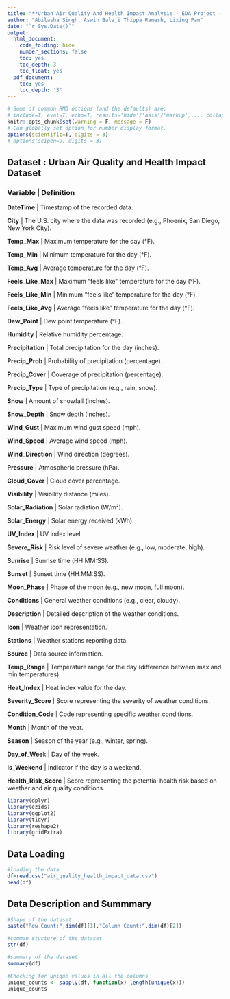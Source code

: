 ```yaml
---
title: "**Urban Air Quality And Health Impact Analysis - EDA Project - Team 2**"
author: "Abilasha Singh, Aswin Balaji Thippa Ramesh, Lixing Pan"
date: "`r Sys.Date()`"
output:
  html_document:
    code_folding: hide
    number_sections: false
    toc: yes
    toc_depth: 3
    toc_float: yes
  pdf_document:
    toc: yes
    toc_depth: '3'
---
```



```r
# Some of common RMD options (and the defaults) are: 
# include=T, eval=T, echo=T, results='hide'/'asis'/'markup',..., collapse=F, warning=T, message=T, error=T, cache=T, fig.width=6, fig.height=4, fig.dim=c(6,4) #inches, fig.align='left'/'center','right', 
knitr::opts_chunk$set(warning = F, message = F)
# Can globally set option for number display format.
options(scientific=T, digits = 3) 
# options(scipen=9, digits = 3) 
```

## **Dataset** : Urban Air Quality and Health Impact Dataset

### **Variable** | **Definition** 

**DateTime** | Timestamp of the recorded data.

**City** | The U.S. city where the data was recorded (e.g., Phoenix, San Diego, New York City).

**Temp_Max** | Maximum temperature for the day (°F).

**Temp_Min** | Minimum temperature for the day (°F).

**Temp_Avg** | Average temperature for the day (°F).

**Feels_Like_Max** | Maximum "feels like" temperature for the day (°F).

**Feels_Like_Min** | Minimum "feels like" temperature for the day (°F).

**Feels_Like_Avg** | Average "feels like" temperature for the day (°F).

**Dew_Point** | Dew point temperature (°F).

**Humidity** | Relative humidity percentage.

**Precipitation** | Total precipitation for the day (inches).

**Precip_Prob** | Probability of precipitation (percentage).

**Precip_Cover** | Coverage of precipitation (percentage).

**Precip_Type** | Type of precipitation (e.g., rain, snow).

**Snow** | Amount of snowfall (inches).

**Snow_Depth** | Snow depth (inches).

**Wind_Gust** | Maximum wind gust speed (mph).

**Wind_Speed** | Average wind speed (mph).

**Wind_Direction** | Wind direction (degrees).

**Pressure** | Atmospheric pressure (hPa).

**Cloud_Cover** | Cloud cover percentage.

**Visibility** | Visibility distance (miles).

**Solar_Radiation** | Solar radiation (W/m²).

**Solar_Energy** | Solar energy received (kWh).

**UV_Index** | UV index level.

**Severe_Risk** | Risk level of severe weather (e.g., low, moderate, high).

**Sunrise** | Sunrise time (HH:MM:SS).

**Sunset** | Sunset time (HH:MM:SS).

**Moon_Phase** | Phase of the moon (e.g., new moon, full moon).

**Conditions** | General weather conditions (e.g., clear, cloudy).

**Description** | Detailed description of the weather conditions.

**Icon** | Weather icon representation.

**Stations** | Weather stations reporting data.

**Source** | Data source information.

**Temp_Range** | Temperature range for the day (difference between max and min temperatures).

**Heat_Index** | Heat index value for the day.

**Severity_Score** | Score representing the severity of weather conditions.

**Condition_Code** | Code representing specific weather conditions.

**Month** | Month of the year.

**Season** | Season of the year (e.g., winter, spring).

**Day_of_Wee**k | Day of the week.

**Is_Weekend** | Indicator if the day is a weekend.

**Health_Risk_Score** | Score representing the potential health risk based on weather and air quality conditions.

```r
library(dplyr)
library(ezids)
library(ggplot2)
library(tidyr)
library(reshape2)
library(gridExtra)
```

## **Data Loading**
```r
#loading the data
df=read.csv("air_quality_health_impact_data.csv")
head(df)
```

## **Data Description and Summmary**
```r
#Shape of the dataset
paste("Row Count:",dim(df)[1],"Column Count:",dim(df)[2])
```
```r
#comman stucture of the dataset
str(df)
```

```r
#summary of the dataset
summary(df)
```

```r
#Checking for unique values in all the columns
unique_counts <- sapply(df, function(x) length(unique(x)))
unique_counts
```
